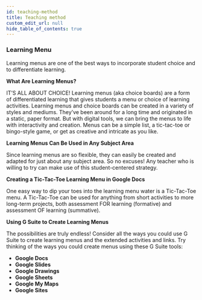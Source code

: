 ```yaml
---
id: teaching-method
title: Teaching method
custom_edit_url: null
hide_table_of_contents: true
---
```


### Learning Menu

Learning menus are one of the best ways to incorporate student choice and to differentiate learning.

**What Are Learning Menus?**

IT’S ALL ABOUT CHOICE! Learning menus (aka choice boards) are a form of differentiated learning that gives students a menu or choice of learning activities. Learning menus and choice boards can be created in a variety of styles and mediums. They’ve been around for a long time and originated in a static, paper format. But with digital tools, we can bring the menus to life with interactivity and creation. Menus can be a simple list, a tic-tac-toe or bingo-style game, or get as creative and intricate as you like.  

**Learning Menus Can Be Used in Any Subject Area**

Since learning menus are so flexible, they can easily be created and adapted for just about any subject area. So no excuses! Any teacher who is willing to try can make use of this student-centered strategy.  

**Creating a Tic-Tac-Toe Learning Menu in Google Docs**

One easy way to dip your toes into the learning menu water is a Tic-Tac-Toe menu. A Tic-Tac-Toe can be used for anything from short activities to more long-term projects, both assessment FOR learning (formative) and assessment OF learning (summative).  

**Using G Suite to Create Learning Menus**

The possibilities are truly endless! Consider all the ways you could use G Suite to create learning menus and the extended activities and links. Try thinking of the ways you could create menus using these G Suite tools:

- **Google Docs**
- **Google Slides**
- **Google Drawings**
- **Google Sheets**
- **Google My Maps**
- **Google Sites**
